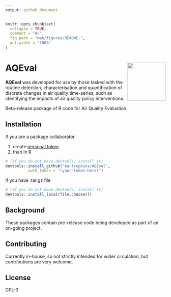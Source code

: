 ```yaml
---
output: github_document
---
```


<!-- README.md is generated from README.Rmd. Please edit that file -->

```r
knitr::opts_chunk$set(
  collapse = TRUE,
  comment = "#>",
  fig.path = "man/figures/README-",
  out.width = "100%"
)
```

# AQEval <img src="man/figures/logo.png" align="right" alt="" width="120" />

<!-- badges: start -->
<!-- badges: end -->

__AQEval__ was developed for use by those tasked with the routine detection, characterisation and
quantification of discrete changes in air quality time-series, such as identifying the impacts
of air quality policy interventions.


Beta-release package of R code for Air Quality Evaluation.

## Installation

If you are a package collaborator

1. create [personal token](https://help.github.com/en/github/authenticating-to-github/creating-a-personal-access-token-for-the-command-line)
2. then in R 

```r
# (if you do not have devtools, install it) 
devtools::install_github("karlropkins/AQEval", 
          auth_token = "[your-token-here]") 
```

If you have .tar.gz file

```r
# (if you do not have devtools, install it)
devtools::install_local(file.choose())
```

## Background
These packages contain pre-release code being developed as part 
of an on-going project.

## Contributing
Currently in-house, so not strictly intended for wider circulation, 
but contributions are very welcome.

## License
GPL-3 

